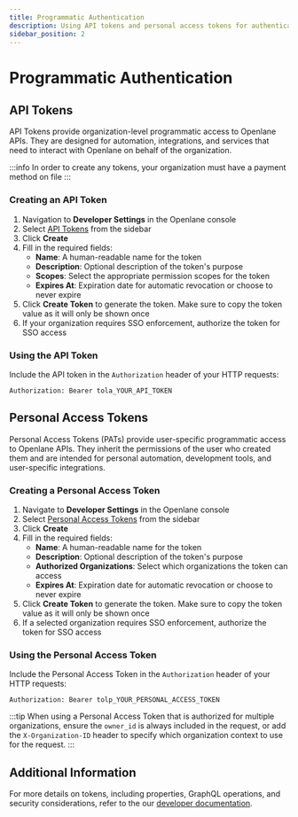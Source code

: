 ```yaml
---
title: Programmatic Authentication
description: Using API tokens and personal access tokens for authentication in Openlane
sidebar_position: 2
---
```


# Programmatic Authentication

## API Tokens

API Tokens provide organization-level programmatic access to Openlane APIs. They are designed for automation, integrations, and services that need to interact with Openlane on behalf of the organization.

:::info
   In order to create any tokens, your organization must have a payment method on file
:::

### Creating an API Token

1. Navigation to **Developer Settings** in the Openlane console
1. Select [API Tokens](https://console.theopenlane.io/organization-settings/developers) from the sidebar
1. Click **Create**
1. Fill in the required fields:
   - **Name**: A human-readable name for the token
   - **Description**: Optional description of the token's purpose
   - **Scopes**: Select the appropriate permission scopes for the token
   - **Expires At**: Expiration date for automatic revocation or choose to never expire
1. Click **Create Token** to generate the token. Make sure to copy the token value as it will only be shown once
1. If your organization requires SSO enforcement, authorize the token for SSO access


### Using the API Token

Include the API token in the `Authorization` header of your HTTP requests:

```http
Authorization: Bearer tola_YOUR_API_TOKEN
```

## Personal Access Tokens

Personal Access Tokens (PATs) provide user-specific programmatic access to Openlane APIs. They inherit the permissions of the user who created them and are intended for personal automation, development tools, and user-specific integrations.

### Creating a Personal Access Token

1. Navigate to **Developer Settings** in the Openlane console
1. Select [Personal Access Tokens](https://console.theopenlane.io/user-settings/developers) from the sidebar
1. Click **Create**
1. Fill in the required fields:
   - **Name**: A human-readable name for the token
   - **Description**: Optional description of the token's purpose
   - **Authorized Organizations**: Select which organizations the token can access
   - **Expires At**: Expiration date for automatic revocation or choose to never expire
1. Click **Create Token** to generate the token. Make sure to copy the token value as it will only be shown once
1. If a selected organization requires SSO enforcement, authorize the token for SSO access

### Using the Personal Access Token

Include the Personal Access Token in the `Authorization` header of your HTTP requests:

```http
Authorization: Bearer tolp_YOUR_PERSONAL_ACCESS_TOKEN
```

:::tip
   When using a Personal Access Token that is authorized for multiple organizations, ensure the `owner_id` is always included in the request, or add the `X-Organization-ID` header to specify which organization context to use for the request.
:::

## Additional Information

For more details on tokens, including properties, GraphQL operations, and security considerations, refer to the our [developer documentation](/docs/category/api-tokens).
